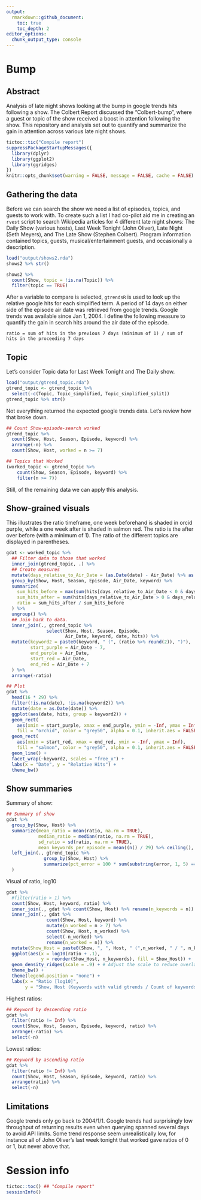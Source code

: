 ```yaml
---
output: 
  rmarkdown::github_document:
    toc: true
    toc_depth: 2
editor_options: 
  chunk_output_type: console
---
```

# Bump

## Abstract

Analysis of late night shows looking at the bump in google trends hits following a show. The Colbert Report discussed the "Colbert-bump", where a guest or topic of the show received a boost in attention following the show. This repository and analysis set out to quantify and summarize the gain in attention across various late night shows.

```r
tictoc::tic("Compile report")
suppressPackageStartupMessages({
  library(dplyr)
  library(ggplot2)
  library(ggridges)
})
knitr::opts_chunk$set(warning = FALSE, message = FALSE, cache = FALSE)
```

## Gathering the data

Before we can search the show we need a list of episodes, topics, and guests to work with. To create such a list I had co-pilot aid me in creating an `rvest` script to search Wikipedia articles for 4 different late night shows: The Daily Show (various hosts), Last Week Tonight (John Oliver), Late Night (Seth Meyers), and The Late Show (Stephen Colbert). Program information contained topics, guests, musical/entertainment guests, and occasionally a description.

```r
load("output/shows2.rda")
shows2 %>% str()

shows2 %>%
  count(Show, topic = !is.na(Topic)) %>%
  filter(topic == TRUE)
```

After a variable to compare is selected, `gtrendsR` is used to look up the relative google hits for each simplified term. A period of 14 days on either side of the episode air date was retrieved from google trends. Google trends was available since Jan 1, 2004. I define the following measure to quantify the gain in search hits around the air date of the episode.

```
ratio = sum of hits in the previous 7 days (minimum of 1) / sum of hits in the proceeding 7 days
```

## Topic

Let's consider Topic data for Last Week Tonight and The Daily show.

```r
load("output/gtrend_topic.rda")
gtrend_topic <- gtrend_topic %>%
  select(-c(Topic, Topic_simplified, Topic_simplified_split))
gtrend_topic %>% str()
```

Not everything returned the expected google trends data. Let's review how that broke down.

```r
## Count Show-episode-search worked
gtrend_topic %>%
  count(Show, Host, Season, Episode, keyword) %>%
  arrange(-n) %>%
  count(Show, Host, worked = n >= 7)

## Topics that Worked
(worked_topic <- gtrend_topic %>%
    count(Show, Season, Episode, keyword) %>%
    filter(n >= 7))
```

Still, of the remaining data we can apply this analysis.

## Show-grained visuals

This illustrates the ratio timeframe, one week beforehand is shaded in orcid purple, while a one week after is shaded in salmon red. The ratio is the after over before (with a minimum of 1). The ratio of the different topics are displayed in parentheses.

```r
gdat <- worked_topic %>%
  ## Filter data to those that worked
  inner_join(gtrend_topic, .) %>%
  ## Create measures
  mutate(days_relative_to_Air_Date = (as.Date(date) - Air_Date) %>% as.numeric()) %>%
  group_by(Show, Host, Season, Episode, Air_Date, keyword) %>%
  summarize(
    sum_hits_before = max(sum(hits[days_relative_to_Air_Date < 0 & days_relative_to_Air_Date >= -7], na.rm = TRUE), 1),
    sum_hits_after = sum(hits[days_relative_to_Air_Date > 0 & days_relative_to_Air_Date <= 7], na.rm = TRUE),
    ratio = sum_hits_after / sum_hits_before
  ) %>%
  ungroup() %>%
  ## Join back to data.
  inner_join(., gtrend_topic %>%
               select(Show, Host, Season, Episode,
                      Air_Date, keyword, date, hits)) %>%
  mutate(keyword2 = paste0(keyword, " (", (ratio %>% round(2)), ")"),
         start_purple = Air_Date - 7,
         end_purple = Air_Date,
         start_red = Air_Date,
         end_red = Air_Date + 7
  ) %>%
  arrange(-ratio)

## Plot
gdat %>%
  head(16 * 29) %>%
  filter(!is.na(date), !is.na(keyword2)) %>%
  mutate(date = as.Date(date)) %>%
  ggplot(aes(date, hits, group = keyword2)) +
  geom_rect(
    aes(xmin = start_purple, xmax = end_purple, ymin = -Inf, ymax = Inf),
    fill = "orchid", color = "grey50", alpha = 0.1, inherit.aes = FALSE) +
  geom_rect(
    aes(xmin = start_red, xmax = end_red, ymin = -Inf, ymax = Inf),
    fill = "salmon", color = "grey50", alpha = 0.1, inherit.aes = FALSE) +
  geom_line() +
  facet_wrap(~keyword2, scales = "free_x") +
  labs(x = "Date", y = "Relative Hits") +
  theme_bw()
```

## Show summaries

Summary of show:

```r
## Summary of show
gdat %>%
  group_by(Show, Host) %>%
  summarize(mean_ratio = mean(ratio, na.rm = TRUE),
            median_ratio = median(ratio, na.rm = TRUE),
            sd_ratio = sd(ratio, na.rm = TRUE),
            mean_keywords_per_episode = mean((n() / 29) %>% ceiling(), na.rm = TRUE) / n_distinct(Episode)) %>%
  left_join(., gtrend_topic %>%
              group_by(Show, Host) %>%
              summarize(pct_error = 100 * sum(substring(error, 1, 5) == "Error", na.rm = TRUE) / n())
  )
```

Visual of ratio, log10

```r
gdat %>%
  #filter(ratio > 1) %>%
  count(Show, Host, keyword, ratio) %>%
  inner_join(., gdat %>% count(Show, Host) %>% rename(n_keywords = n)) %>%
  inner_join(., gdat %>%
               count(Show, Host, keyword) %>%
               mutate(n_worked = n > 7) %>%
               count(Show, Host, n_worked) %>%
               select(-n_worked) %>%
               rename(n_worked = n)) %>%
  mutate(Show_Host = paste0(Show, ", ", Host, " (",n_worked, " / ", n_keywords, ")")) %>%
  ggplot(aes(x = log10(ratio + .1),
             y = reorder(Show_Host, n_keywords), fill = Show_Host)) +
  geom_density_ridges(scale = .9) + # Adjust the scale to reduce overlap
  theme_bw() +
  theme(legend.position = "none") +
  labs(x = "Ratio [log10]",
       y = "Show, Host (Keywords with valid gtrends / Count of keywords)")
```

Highest ratios:

```r
## Keyword by descending ratio
gdat %>%
  filter(ratio != Inf) %>%
  count(Show, Host, Season, Episode, keyword, ratio) %>%
  arrange(-ratio) %>%
  select(-n)
```

Lowest ratios:

```r
## Keyword by ascending ratio
gdat %>%
  filter(ratio != Inf) %>%
  count(Show, Host, Season, Episode, keyword, ratio) %>%
  arrange(ratio) %>%
  select(-n)
```


## Limitations

Google trends only go back to 2004/1/1. Google trends had surprisingly low throughput of returning results even when querying spanned several days to avoid API limits. Some trend response seem unrealistically low, for instance all of John Oliver's last week tonight that worked gave ratios of 0 or 1, but never above that.


# Session info

```r
tictoc::toc() ## "Compile report"
sessionInfo()
```

